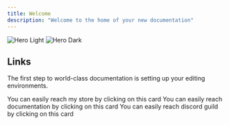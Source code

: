 ```yaml
---
title: Welcome
description: "Welcome to the home of your new documentation"
---
```


<img
  className="block dark:hidden"
  src="/images/hero-light.png"
  alt="Hero Light"
/>
<img
  className="hidden dark:block"
  src="/images/hero-dark.png"
  alt="Hero Dark"
/>

## Links

The first step to world-class documentation is setting up your editing environments.

<CardGroup cols={3}>
  <Card
    title="Tebex"
    img="/images/tebex.png"
    href="https://nuviod.tebex.io/"
  >
    You can easily reach my store by clicking on this card
  </Card>
  <Card
    title="Documentation"
    img="/images/tebex.png"
    href="https://docs.nuviod.io/"
  >
    You can easily reach documentation by clicking on this card
  </Card>
  <Card
    title="Discord"
    img="/images/discord.png"
    href="https://discord.nuviod.io/"
  >
    You can easily reach discord guild by clicking on this card
  </Card>
</CardGroup>